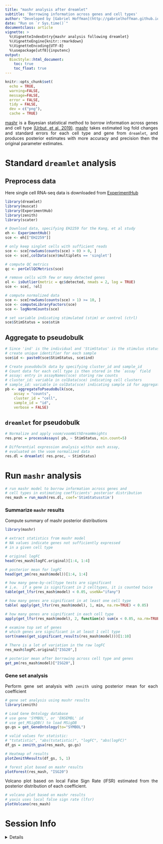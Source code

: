 ```yaml
---
title: "mashr analysis after dreamlet"
subtitle: 'Borrowing information across genes and cell types'
author: "Developed by [Gabriel Hoffman](http://gabrielhoffman.github.io/)"
date: "Run on `r Sys.time()`"
documentclass: article
vignette: >
  %\VignetteIndexEntry{mashr analysis following dreamlet}
  %\VignetteEngine{knitr::rmarkdown}
  %\VignetteEncoding{UTF-8}
  %\usepackage[utf8]{inputenc}
output:
  BiocStyle::html_document:
    toc: true
    toc_float: true
---
```


<!---

cd /Users/gabrielhoffman/workspace/repos/variancePartition/vignettes

# rm -rf dreamlet_cache/

rmarkdown::render("mashr.Rmd")


 devtools::reload("/Users/gabrielhoffman/workspace/repos/dreamlet")

devtools::reload("/Users/gabrielhoffman/workspace/repos/zenith")


--->



<style>
body {
text-align: justify}
</style>

```r
knitr::opts_chunk$set(
  echo = TRUE,
  warning=FALSE,
  message=FALSE,
  error = FALSE,
  tidy = FALSE,
  dev = c("png"),
  cache = TRUE)
```

[mashr](https://cran.r-project.org/web/packages/mashr/index.html) is a Bayesian statistical method to borrow information across genes and cell type [(Urbut, et al, 2019)](https://doi.org/10.1038%2Fs41588-018-0268-8).  [mashr](https://cran.r-project.org/web/packages/mashr/index.html) takes estimated log fold changes and standard errors for each cell type and gene from `dreamlet`, and produces posterior estimates with more accuracy and precision then the original parameter estimates.



# Standard `dreamlet` analysis
## Preprocess data
Here single cell RNA-seq data is downloaded from [ExperimentHub](https://bioconductor.org/packages/ExperimentHub/)

```r
library(dreamlet)
library(muscat)
library(ExperimentHub)
library(zenith)
library(scater)

# Download data, specifying EH2259 for the Kang, et al study
eh <- ExperimentHub()
sce <- eh[["EH2259"]]

# only keep singlet cells with sufficient reads
sce <- sce[rowSums(counts(sce) > 0) > 0, ]
sce <- sce[,colData(sce)$multiplets == 'singlet']

# compute QC metrics
qc <- perCellQCMetrics(sce)

# remove cells with few or many detected genes
ol <- isOutlier(metric = qc$detected, nmads = 2, log = TRUE)
sce <- sce[, !ol]

# compute normalized data
sce <- sce[rowSums(counts(sce) > 1) >= 10, ]
sce <- computeLibraryFactors(sce)
sce <- logNormCounts(sce)

# set variable indicating stimulated (stim) or control (ctrl)
sce$StimStatus = sce$stim
```


## Aggregate to pseudobulk

```r
# Since 'ind' is the individual and 'StimStatus' is the stimulus status,
# create unique identifier for each sample
sce$id <- paste0(sce$StimStatus, sce$ind)

# Create pseudobulk data by specifying cluster_id and sample_id
# Count data for each cell type is then stored in the `assay` field
# assay: entry in assayNames(sce) storing raw counts
# cluster_id: variable in colData(sce) indicating cell clusters
# sample_id: variable in colData(sce) indicating sample id for aggregating cells
pb <- aggregateToPseudoBulk(sce,
    assay = "counts",     
    cluster_id = "cell",  
    sample_id = "id",
    verbose = FALSE)
```

## `dreamlet` for pseudobulk     
```r
# Normalize and apply voom/voomWithDreamWeights
res.proc = processAssays( pb, ~ StimStatus, min.count=5)

# Differential expression analysis within each assay,
# evaluated on the voom normalized data 
res.dl = dreamlet( res.proc, ~ StimStatus)
```

# Run `mashr` analysis
```r
# run mashr model to borrow information across genes and
# cell types in estimating coefficients' posterior distribution
res_mash = run_mash(res.dl, coef='StimStatusstim')
```

### Summarize `mashr` results
Compute summary of mashr posterior distributions
```r
library(mashr)

# extract statistics from mashr model
# NA values indicate genes not sufficiently expressed
# in a given cell type

# original logFC
head(res_mash$logFC.original)[1:4, 1:4]

# posterior mean for logFC
head(get_pm(res_mash$model))[1:4, 1:4]

# how many gene-by-celltype tests are significant
# i.e.  if a gene is significant in 2 celltypes, it is counted twice
table(get_lfsr(res_mash$model) < 0.05, useNA="ifany")

# how many genes are significant in at least one cell type
table( apply(get_lfsr(res_mash$model), 1, min, na.rm=TRUE) < 0.05)

# how many genes are significant in each cell type
apply(get_lfsr(res_mash$model), 2, function(x) sum(x < 0.05, na.rm=TRUE))

# examine top set of genes
# which genes are significant in at least 1 cell type
sort(names(get_significant_results(res_mash$model)))[1:10]

# There is a lot of variation in the raw logFC
res_mash$logFC.original["ISG20",]

# posterior mean after borrowing across cell type and genes
get_pm(res_mash$model)["ISG20",]
```

### Gene set analysis 
Perform gene set analysis with `zenith` using posterior mean for each coefficient
```r
# gene set analysis using mashr results
library(zenith)

# Load Gene Ontology database 
# use gene 'SYMBOL', or 'ENSEMBL' id
# use get_MSigDB() to load MSigDB 
go.gs = get_GeneOntology(to="SYMBOL")

# valid values for statistic: 
# "tstatistic", "abs(tstatistic)", "logFC", "abs(logFC)"
df_gs = zenith_gsa(res_mash, go.gs)

# Heatmap of results
plotZenithResults(df_gs, 5, 1)
```

```r
# forest plot based on mashr results
plotForest(res_mash, "ISG20") 
```

Volcano plot based on local False Sign Rate (lFSR) estimated from the posterior distribution of each coefficient.

```r
# volcano plot based on mashr results
# yaxis uses local false sign rate (lfsr)
plotVolcano(res_mash)
```





# Session Info
<details>
```r
sessionInfo()
```
</details>


